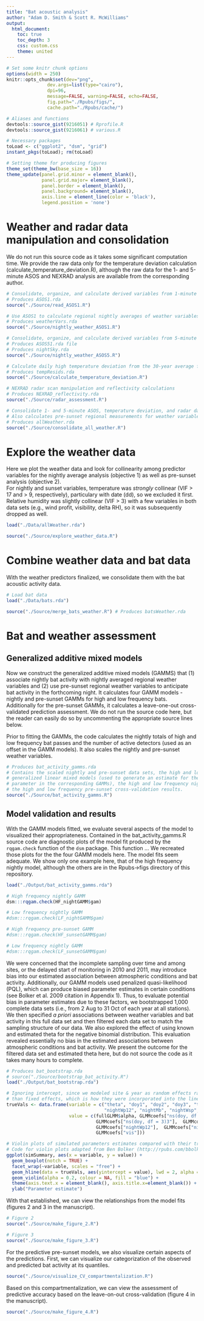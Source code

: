 ```yaml
---
title: "Bat acoustic analysis"
author: "Adam D. Smith & Scott R. McWilliams"
output:
  html_document:
    toc: true
    toc_depth: 3
    css: custom.css
    theme: united
---
```


```r
# Set some knitr chunk options
options(width = 250)
knitr::opts_chunk$set(dev="png", 
               dev.args=list(type="cairo"),
               dpi=96,
               message=FALSE, warning=FALSE, echo=FALSE, 
               fig.path="./Rpubs/figs/", 
               cache.path="./Rpubs/cache/")
```

```r
# Aliases and functions
devtools::source_gist(9216051) # Rprofile.R
devtools::source_gist(9216061) # various.R

# Necessary packages
toLoad <- c("ggplot2", "dsm", "grid")
instant_pkgs(toLoad); rm(toLoad)

# Setting theme for producing figures
theme_set(theme_bw(base_size = 16))
theme_update(panel.grid.minor = element_blank(),
             panel.grid.major= element_blank(),
             panel.border = element_blank(),
             panel.background= element_blank(),
             axis.line = element_line(color = 'black'),
             legend.position = 'none')
```

# Weather and radar data manipulation and consolidation

We do not run this source code as it takes some significant computation time.  We provide the raw data only for the temperature deviation calculation (calculate_temperature_deviation.R), although the raw data for the 1- and 5-minute ASOS and NEXRAD analysis are available from the corresponding author. 
```r
# Consolidate, organize, and calculate derived variables from 1-minute ASOS data
# Produces ASOS1.rda
source("./Source/read_ASOS1.R")

# Use ASOS1 to calculate regional nightly averages of weather variables
# Produces weatherVars.rda
source("./Source/nightly_weather_ASOS1.R")

# Consolidate, organize, and calculate derived variables from 5-minute ASOS data
# Produces ASOS51.rda file
# Produces nightSky.rda
source("./Source/nightly_weather_ASOS5.R")

# Calculate daily high temperature deviation from the 30-year average for a given day
# Produces tempResids.rda
source("./Source/calculate_temperature_deviation.R")

# NEXRAD radar scan manipulation and reflectivity calculations
# Produces NEXRAD_reflectivity.rda
source("./Source/radar_assessment.R")

# Consolidate 1- and 5-minute ASOS, temperature deviation, and radar data
# Also calculates pre-sunset regional measurements for weather variables
# Produces allWeather.rda
source("./Source/consolidate_all_weather.R")
```

# Explore the weather data

Here we plot the weather data and look for collinearity among predictor variables for the
nightly average analysis (objective 1) as well as pre-sunset analysis (objective 2).  
For nightly and sunset variables, temperature was *strongly* collinear (VIF > 17 and > 9, 
respectively), particulary with date (dd), so we excluded it first.  Relative humidity was
slightly collinear (VIF > 3) with a few variables in both data sets (e.g., wind profit, 
visibility, delta RH), so it was subsequently dropped as well.

```r
load("./Data/allWeather.rda")

source("./Source/explore_weather_data.R")
```

# Combine weather data and bat data

With the weather predictors finalized, we consolidate them with the bat acoustic activity data.

```r
# Load bat data
load("./Data/bats.rda")

source("./Source/merge_bats_weather.R") # Produces batsWeather.rda
```

# Bat and weather assessment

## Generalized additive mixed models

Now we construct the generalized additive mixed models (GAMMS) that (1) associate nightly bat activity
with nightly averaged regional weather variables and (2) use pre-sunset regional weather variables
to anticipate bat activity in the forthcoming night.  It calculates four GAMM models - nightly and
pre-sunset GAMMs for high and low frequency bats.  Additionally for the pre-sunset GAMMs, it calculates
a leave-one-out cross-validated prediction assessment.  We do not run the source code here, but
the reader can easily do so by uncommenting the appropriate source lines below.

Prior to fitting the GAMMs, the code calculates the nightly totals of high and low frequency bat passes
and the number of active detectors (used as an offset in the GAMM models).  It also scales the nightly 
and pre-sunset weather variables.

```r
# Produces bat_activity_gamms.rda
# Contains the scaled nightly and pre-sunset data sets, the high and low frequency nightly and pre-sunset
# generalized linear mixed models (used to generate an estimate for the negative binomial theta
# parameter in the corresponding GAMMs), the high and low frequency nightly and pre-sunset GAMMs, and
# the high and low frequency pre-sunset cross-validation results.
source("./Source/bat_activity_gamms.R")
```

## Model validation and results

With the GAMM models fitted, we evaluate several aspects of the model to visualized their appropriateness.
Contained in the bat_activity_gamms.R source code are diagnostic plots of the model fit produced by the
`rqgam.check` function of the `dsm` package.  This function ...  We recreated those plots for the the 
four GAMM models here.  The model fits seem adequate.  We show only one example here, that of the high
frequency nightly model, although the others are in the Rpubs->figs directory of this repository.
```r
load("./Output/bat_activity_gamms.rda")

# High frequency nightly GAMM
dsm:::rqgam.check(HF_nightGAMM$gam)

# Low frequency nightly GAMM
#dsm:::rqgam.check(LF_nightGAMM$gam)

# High frequency pre-sunset GAMM
#dsm:::rqgam.check(HF_sunsetGAMM$gam)

# Low frequency nightly GAMM
#dsm:::rqgam.check(LF_sunsetGAMM$gam)
```

We were concerned that the incomplete sampling over time and among sites, or the delayed start of monitoring
in 2010 and 2011, may introduce bias into our estimated association between atmospheric conditions and bat 
activity.  Additionally, our GAMM models used penalized quasi-likelihood (PQL), which can produce biased
parameter estimates in certain conditions (see Bolker et al. 2009 citation in Appendix 1).  Thus, to evaluate
potential bias in parameter estimates due to these factors, we bootstrapped 1,000 complete data sets (i.e., 
from 2 Aug to 31 Oct of each year at all stations).  We then specified *a priori* associations between weather
variables and bat activity in this full data set and then filtered each data set to match the sampling 
structure of our data.  We also explored the effect of using known and estimated theta for the negative 
binomial distribution.  This evaluation revealed essentially no bias in the estimated associations between 
atmospheric conditions and bat activity.  We present the outcome for the filtered data set and estimated theta 
here, but do not source the code as it takes many hours to complete.

```r
# Produces bat_bootstrap.rda
# source("./Source/bootstrap_bat_activity.R")
load("./Output/bat_bootstrap.rda")

# Ignoring intercept, since we modeled site & year as random effects rather 
# than fixed effects, which is how they were incorporated into the linear predictor
trueVals <- data.frame(variable = c("theta", "doy1", "doy2", "doy3", "tempDev", "nightdTemp",
                                    "nightWp12", "nightMb", "nightWsp", "vis"),
                       value = c(fullGLMM$alpha, GLMMcoefs["ns(doy, df = 3)1"], GLMMcoefs["ns(doy, df = 3)2"],
                                 GLMMcoefs["ns(doy, df = 3)3"],  GLMMcoefs["tempDev"],  GLMMcoefs["nightdTemp"],
                                 GLMMcoefs["nightWp12"],  GLMMcoefs["nightMb"],  GLMMcoefs["nightWsp"],
                                 GLMMcoefs["vis"]))

# Violin plots of simulated parameters estimates compared with their true values
# Code for violin plots adapted from Ben Bolker (http://rpubs.com/bbolker/3324)
ggplot(simSummary, aes(x = variable, y = value)) + 
  geom_boxplot(notch = TRUE) + 
  facet_wrap(~variable, scales = "free") + 
  geom_hline(data = trueVals, aes(yintercept = value), lwd = 2, alpha = 0.5, colour = "red") +
  geom_violin(alpha = 0.2, colour = NA, fill = "blue") + 
  theme(axis.text.x = element_blank(), axis.title.x=element_blank()) + 
  ylab("Parameter estimate")
```

With that established, we can view the relationships from the model fits (figures 2 and 3 in the manuscript).

```r
# Figure 2
source("./Source/make_figure_2.R")
```

```r
# Figure 3
source("./Source/make_figure_3.R")
```

For the predictive pre-sunset models, we also visualize certain aspects of the predictions.  First, we can
visualize our categorization of the observed and predicted bat activity at its quantiles.

```r
source("./Source/visualize_CV_compartmentalization.R")
```

Based on this compartmentalization, we can view the assessment of predictive accuracy based on the 
leave-on-out cross-validation (figure 4 in the manuscript).

```r
source("./Source/make_figure_4.R")
```
